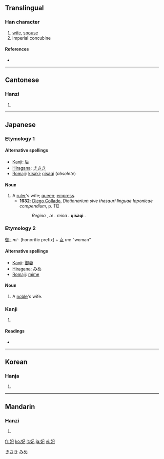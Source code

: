==Translingual==

===Han character===
{{Han char|rn=38|rad=女|as=03|sn=6|four=4741<sub>7</sub>|canj=女尸山 (VSU)}}

# [[wife]], [[spouse]]
# imperial concubine

====References====
* {{Han ref|kx=0255.220|dkj=06061|hdz=21027.110|uh=5983|ud=22915|bh=A66D|bd=42605}}

----

==Cantonese==

===Hanzi===
{{yue-hanzi|jyut=|y=fei1}}

# {{defn|Cantonese}}

----

==Japanese==

===Etymology 1===

====Alternative spellings====
* [[kanji|Kanji]]: [[后]]
* [[hiragana|Hiragana]]: [[きさき]]
* [[romaji|Romaji]]: [[kisaki]]; [[qisàqi]] (''obsolete'')

====Noun====
{{infl|ja|noun|sc=Jpan}}{{ja-attention|needs inflection template}}

# A [[ruler]]'s wife; [[queen]]; [[empress]].
#* '''1632''': [[w:Diego Collado|Diego Collado]], ''Dictionarium sive thesauri linguae Iaponicae compendium'', p. 112
#*: ''Regina , æ . reina .'' '''qisàqi''' .

===Etymology 2===
[[御-]] ''mi-'' (honorific prefix) + [[女]] ''me'' "woman"

====Alternative spellings====
* [[kanji|Kanji]]: [[御妻]]
* [[hiragana|Hiragana]]: [[みめ]]
* [[romaji|Romaji]]: [[mime]]

====Noun====
{{infl|ja|noun|sc=Jpan}}{{ja-attention|needs inflection template}}

# A [[noble]]'s wife.

===Kanji===
{{ja-kanji|grade=c|rs=女03}}

# {{defn|Japanese}}

====Readings====
* {{ja-readings|on=[[ひ]] (hi), [[はい]] (hai)|kun=[[きさき]] (kisaki)}}

[[Category:Japanese nouns|きさき]]
[[Category:Japanese nouns|みめ]]

----

==Korean==

===Hanja===
{{ko-hanja|hangeul=[[비]], [[바]]|rv=bi, b|mr=pi, p}}

# {{defn|Korean}}

----

==Mandarin==

===Hanzi===
{{cmn-hanzi|pin=[[fēi]] ([[fei1]])|wg=fei<sup>1</sup>}}

# {{defn|Mandarin}}

[[fr:妃]]
[[ko:妃]]
[[it:妃]]
[[ja:妃]]
[[vi:妃]]